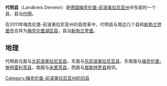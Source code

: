 {{noteTA|G1=德国地名|G2=Landkreis|G3=单位}}
{{德国县级行政单位
| 县徽图 = Image:Wappen Landkreis Demmin.png
| 在德国内的位置图 = Image:Lage des Landkreises Demmin in Deutschland.png
| 在州内的位置图 = Image:Mecklenburg wp dm.png
| 所属联邦州 = 梅克伦堡-前波美拉尼亚州
| 所属行政区 = 
| 首府 = 代明
| 面积 = 1921  
| 人口 = 79,466  
| 统计时间 = 2010年12月31日
| 人口密度 = 41
| 汽车牌号 = DM
| 下设城镇 = 8个市、62个镇
| 政府地址 = Adolf-Pompe-Str. 12-15<br />17109 Demmin
| 政府网站 = www.landkreis-demmin.de
|}}

'''代明县'''（Landkreis Demmin）是[[德国|德国]][[梅克伦堡-前波美拉尼亚州|梅克伦堡-前波美拉尼亚州]]中东部的一个县，县治[[代明|代明]]。

在2011年梅克伦堡-前波美拉尼亚州的县改革中，代明县与周边几个县和[[新勃兰登堡|新勃兰登堡市]]合并为[[梅克伦堡湖区县|梅克伦堡湖区县]]，县治[[新勃兰登堡|新勃兰登堡]]。

== 地理 ==

代明县北面与[[北前波美拉尼亚县|北前波美拉尼亚县]]，东面与[[东前波美拉尼亚县|东前波美拉尼亚县]]，东南面与[[梅克伦堡-施特雷利茨县|梅克伦堡-施特雷利茨县]]，南面与[[米里茨县|米里茨县]]，西面与[[居斯特罗县|居斯特罗县]]相邻。

{{梅克伦堡-前波美拉尼亚州行政区划}}

{{Authority control}}
[[Category:梅克伦堡-前波美拉尼亚州的旧县|Category:梅克伦堡-前波美拉尼亚州的旧县]]